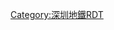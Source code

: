 {{routemap
| title = 龍華新區有軌電車
| title-color = white
| text-width = 0,90,160
| collapsible = no
| inline = <includeonly>yes</includeonly>
| map =
\utLSTR+l\utLSTRq\utBHFq!~HUBa\utCONTfq~~ ~~ ~~ ~~{{rmr|Ricon=R|[[牛湖站|牛湖]]}}
utLSTR\\uKBHFa!~HUBe~~ ~~'''[[新澜站|新澜]]'''~~{{深圳地鐵|4|n}}~~[[观澜站|地铁观澜站]]
utLSTR\\uHST~~ ~~[[石角头站|石角头]]
utLSTR\\uHST~~ ~~[[河东站 (深圳)|河东]]
utLSTR\\uHST~~ ~~[[大布头站|大布头]]
utLSTR\\uHST~~ ~~[[观城站|观城]]
utLSTR\uKDSTaq\uABZgr+r~~ ~~ ~~ ~~[[横坑车辆段]]
utLSTR\\uHST~~ ~~[[河西站 (深圳)|河西]]
utLSTR\\uHST~~ ~~[[锦鲤站|锦鲤]]
utLSTR\\uHST~~ ~~[[世纪广场站 (深圳)|世纪广场]]
\\utLSTR\\uSTR\\uKHSTa~~ ~~[[下围站|下围]]
\\utLSTR\\uSTR\\uHST~~ ~~[[高新区东站|高新区东]]
\\utLSTR\\uSTR\\uHST~~ ~~[[高新区站 (深圳)|高新区]]
\\utLSTR\\uSTR\\uHST~~ ~~[[高新区西站|高新区西]]
\\utLSTR\\uSTR\\uSKRZ-Au~~ ~~ ~~ ~~下穿[[梅观高速公路]]
\\utLSTR\\uSTR\\uHST~~ ~~[[东庵站|东庵]]
\\utLSTR\\uABZgxl+l\uSTRq\uSTRr
utLSTR\\uHST~~ ~~[[大和站 (深圳)|大和]]
utLSTR\\uHST~~ ~~[[文澜站|文澜]]
utLSTR\\uHST~~ ~~[[碧澜站|碧澜]]
utLSTR\\uSKRZ-Au~~ ~~ ~~ ~~下穿[[机荷高速公路]]
utLSTR\\uWBRÜCKE1~~ ~~ ~~ ~~[[观澜河]]
utLSTR\\uHST~~ ~~[[梅龙北站|梅龙北]]
uhtSTRe\\uHST~~ ~~[[清湖学校站|清湖学校]]
uhLSTR\\uHST~~ ~~[[清龙站|清龙]]
\uhLSTRl\uhLSTRq\uKRZh\uhSTR+r
\\\uKBHFe!~HUBaq\uhBHF!~HUBeq~~ ~~'''[[清湖站 (有轨电车)|清湖]]'''~~{{深圳地鐵|4|n}}~~[[清湖站 (地铁)|地铁清湖站]]
\\\\uhCONTf~~ ~~ ~~ ~~{{rmr|Ricon=D|[[福田口岸站|福田口岸]]}}
}}<noinclude>
{{Rdt intro|[[龍華區有軌電車]]}}
[[Category:深圳地鐵RDT]]
</noinclude>